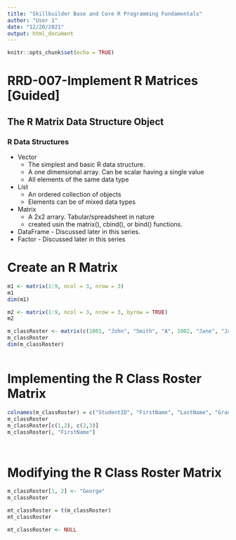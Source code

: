 ```yaml
---
title: "Skillbuilder Base and Core R Programming Fundamentals"
author: "User 1"
date: "12/20/2021"
output: html_document
---
```


```r
knitr::opts_chunk$set(echo = TRUE)
```

# RRD-007-Implement R Matrices  [Guided]

## The R Matrix Data Structure Object
### R Data Structures
- Vector
  - The simplest and basic R data structure.
  - A one dimensional array. Can be scalar having a single value
  - All elements of the same data type
- List 
  - An ordered collection of objects
  - Elements can be of mixed data types
- Matrix
  - A 2x2 arrary. Tabular/spreadsheet in nature
  - created usin the matrix(), cbind(), or bind() functions. 
- DataFrame - Discussed later in this series.
- Factor - Discussed later in this series

# Create an R Matrix
```r

m1 <- matrix(1:9, ncol = 3, nrow = 3)
m1
dim(m1)

m2 <- matrix(1:9, ncol = 3, nrow = 3, byrow = TRUE)
m2

m_classRoster <- matrix(c(1001, "John", "Smith", "A", 1002, "Jane", "Jackson", "A+", 1003, "Ralph", "Pederson", "B-"), ncol = 4, nrow = 4, byrow = TRUE)
m_classRoster
dim(m_classRoster)



```

# Implementing the R Class Roster Matrix
```r

colnames(m_classRoster) = c("StudentID", "FirstName", "LastName", "Grade")
m_classRoster
m_classRoster[c(1,2), c(2,3)]
m_classRoster[, "FirstName"]




```

# Modifying the R Class Roster Matrix
```r

m_classRoster[1, 2] <- "George"
m_classRoster

mt_classRoster = t(m_classRoster)
mt_classRoster

mt_classRoster <- NULL


```
